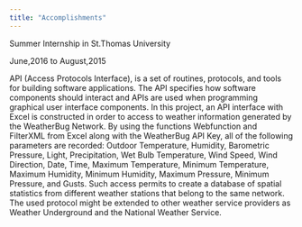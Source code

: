 ```yaml
---
title: "Accomplishments"
---
```


Summer Internship in St.Thomas University

June,2016 to August,2015

API (Access Protocols Interface), is a set of routines, protocols, and tools for building software applications. The API specifies how software components should interact and APIs are used when programming graphical user interface components. In this project, an API interface with Excel is constructed in order to access to weather information generated by the WeatherBug Network. By using the functions Webfunction and FilterXML from Excel along with the WeatherBug API Key, all of the following parameters are recorded: Outdoor Temperature, Humidity, Barometric Pressure, Light, Precipitation, Wet Bulb Temperature, Wind Speed, Wind Direction, Date, Time, Maximum Temperature, Minimum Temperature, Maximum Humidity, Minimum Humidity, Maximum Pressure, Minimum Pressure, and Gusts. Such access permits to create a database of spatial statistics from different weather stations that belong to the same network. The used protocol might be extended to other weather service providers as Weather Underground and the National Weather Service.

<img scr="image/API.jpg">